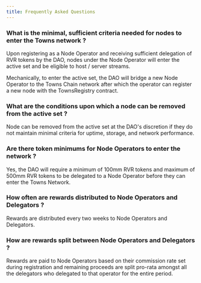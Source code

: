 ```yaml
---
title: Frequently Asked Questions
---
```



### What is the minimal, sufficient criteria needed for nodes to enter the Towns network ? 

Upon registering as a Node Operator and receiving sufficient delegation of RVR tokens by the DAO, nodes under the Node Operator will enter the active set and be eligible to host / server streams. 

Mechanically, to enter the active set, the DAO will bridge a new Node Operator to the Towns Chain network after which the operator can register a new node with the TownsRegistry contract.

### What are the conditions upon which a node can be removed from the active set ?

Node can be removed from the active set at the DAO's discretion if they do not maintain minimal criteria for uptime, storage, and network performance. 

### Are there token minimums for Node Operators to enter the network ?

Yes, the DAO will require a minimum of 100mm RVR tokens and maximum of 500mm RVR tokens to be delegated to a Node Operator before they can enter the Towns Network. 

### How often are rewards distributed to Node Operators and Delegators ?

Rewards are distributed every two weeks to Node Operators and Delegators. 

### How are rewards split between Node Operators and Delegators ?

Rewards are paid to Node Operators based on their commission rate set during registration and remaining proceeds are split pro-rata amongst all the delegators who delegated to that operator for the entire period.


